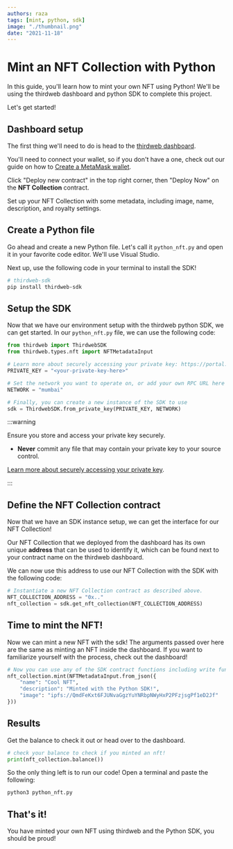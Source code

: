 ```yaml
---
authors: raza
tags: [mint, python, sdk]
image: "./thumbnail.png"
date: "2021-11-18"
---
```


# Mint an NFT Collection with Python

In this guide, you'll learn how to mint your own NFT using Python! We'll be using the thirdweb dashboard and python SDK to complete this project.

<!-- truncate -->

Let's get started!

## Dashboard setup

The first thing we'll need to do is head to the [thirdweb dashboard](https://thirdweb.com/dashboard).

You'll need to connect your wallet, so if you don't have a one, check out our guide on how to [Create a MetaMask wallet](https://blog.thirdweb.com/guides/create-a-metamask-wallet).

Click "Deploy new contract" in the top right corner, then "Deploy Now" on the **NFT Collection** contract.

Set up your NFT Collection with some metadata, including image, name, description, and royalty settings.

## Create a Python file

Go ahead and create a new Python file. Let's call it `python_nft.py` and open it in your favorite code editor.
We'll use Visual Studio.

Next up, use the following code in your terminal to install the SDK!

```bash
# thirdweb-sdk
pip install thirdweb-sdk
```

## Setup the SDK

Now that we have our environment setup with the thirdweb python SDK, we can get started. In our `python_nft.py` file, we can use the following code:

```python title="python_nft.py"
from thirdweb import ThirdwebSDK
from thirdweb.types.nft import NFTMetadataInput

# Learn more about securely accessing your private key: https://portal.thirdweb.com/web3-sdk/set-up-the-sdk/securing-your-private-key
PRIVATE_KEY = "<your-private-key-here>"

# Set the network you want to operate on, or add your own RPC URL here
NETWORK = "mumbai"

# Finally, you can create a new instance of the SDK to use
sdk = ThirdwebSDK.from_private_key(PRIVATE_KEY, NETWORK)
```

:::warning

Ensure you store and access your private key securely.

- **Never** commit any file that may contain your private key to your source control.

[Learn more about securely accessing your private key](/web3-sdk/set-up-the-sdk/securing-your-private-key).

:::

## Define the NFT Collection contract

Now that we have an SDK instance setup, we can get the interface for our NFT Collection!

Our NFT Collection that we deployed from the dashboard has its own unique **address** that can be used to identify it,
which can be found next to your contract name on the thirdweb dashboard.

We can now use this address to use our NFT Collection with the SDK with the following code:

```python title="python_nft.py"
# Instantiate a new NFT Collection contract as described above.
NFT_COLLECTION_ADDRESS = "0x.."
nft_collection = sdk.get_nft_collection(NFT_COLLECTION_ADDRESS)
```

## Time to mint the NFT!

Now we can mint a new NFT with the sdk!
The arguments passed over here are the same as minting an NFT inside the dashboard. If you want to familiarize yourself with the process, check out the dashboard!

```python title="python_nft.py"
# Now you can use any of the SDK contract functions including write functions
nft_collection.mint(NFTMetadataInput.from_json({
    "name": "Cool NFT",
    "description": "Minted with the Python SDK!",
    "image": "ipfs://QmdFeKxt6FJUNvaGgzYuYNRbpNWyHxP2PFzjsgPf1eD2Jf"
}))
```

## Results

Get the balance to check it out or head over to the dashboard.

```python title="python_nft.py"
# check your balance to check if you minted an nft!
print(nft_collection.balance())
```

So the only thing left is to run our code! Open a terminal and paste the following:

```bash
python3 python_nft.py
```

## That's it!

You have minted your own NFT using thirdweb and the Python SDK, you should be proud!
